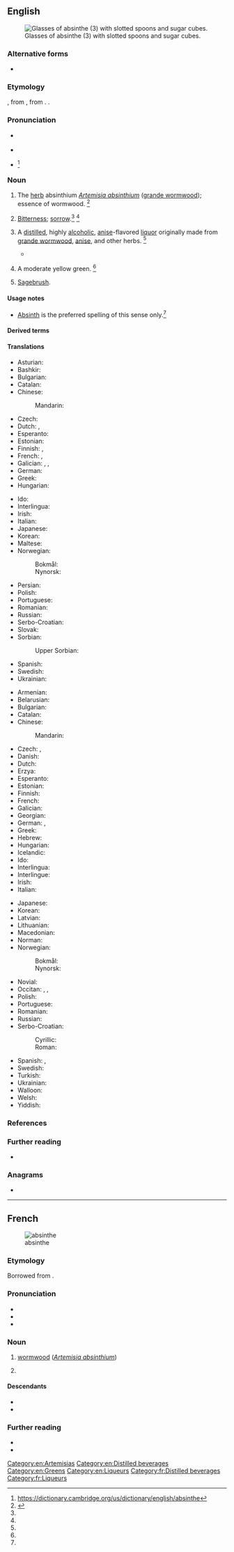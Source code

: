 {{also|absînthe|Absinthe|absinthé}}
==English==
[[File:Two-absinthe-glasses.jpg|thumb|Glasses of absinthe (3) with slotted spoons and sugar cubes.]]

===Alternative forms===
* {{l|en|absinth}}

===Etymology===
{{bor|en|fr|absinthe}}, from {{der|en|la|absinthium}}, from {{der|en|grc|ἀψίνθιον||wormwood}}. {{doublet|en|absinthium}}.

===Pronunciation===
* {{a|UK}} {{IPA|en|/ˈæb.sɪnθ/|/ˈæb.sænθ/}}
* {{audio|en|LL-Q1860 (eng)-Vealhurl-absinthe.wav|Audio (RP)}}
* {{a|US}} {{IPA|en|/ˈæb.sɪnθ/|/ˈæb.sæ̃θ/}}<ref>https://dictionary.cambridge.org/us/dictionary/english/absinthe</ref>

===Noun===
{{en-noun|~}}

# The [[herb]] absinthium ''[[Artemisia absinthium]]'' ([[grande wormwood]]); essence of wormwood. {{defdate|from 1350–1470}}<ref name=SOED>{{R:SOED5|page=9}}</ref>
# {{lb|en|figurative}} [[bitterness|Bitterness]]; [[sorrow]].<ref name=SOED/> {{defdate|from 1350–1470}}<ref name=SOED/>
# A [[distill]]ed, highly [[alcoholic]], [[anise]]-flavored [[liquor]] originally made from [[grande wormwood]], [[anise]], and other herbs. {{defdate|from mid 19<sup>th</sup> c.}}<ref name=SOED/>
#: {{syn|en|green fairy|q1=colloquial}}
#* {{quote-book|en|author=Paul Owens|title=The Little Green Book of Absinthe|year=2010|publisher=Penguin|url=https://books.google.com/books?id=NxL_Z5FAVzwC&pg=PT6&dq=%22green+fairy%22+absinthe&hl=&cd=9&source=gbs_api#v=onepage&q=%22green%20fairy%22%20absinthe&f=false|isbn=978-1-101-18503-2|author2=Paul Nathan|passage='''Absinthe''' ads like to trade on artists like Van Gogh and Toulouse-Lautrec, as if the history of the green fairy began in the Pigalle neighborhood of 1870s Paris, but wormwood-infused drinks have been around for thousands of years.}}
# {{lb|en|color}} A moderate yellow green. {{defdate|from late 19<sup>th</sup> c.}}<ref name=SOED/> {{colour panel|absinthe green|88c641}}
#: {{syn|en|absinthe green}}
# {{lb|en|US}} [[sagebrush|Sagebrush]].

====Usage notes====
* {{sense|wormwood}} [[absinth|Absinth]] is the preferred spelling of this sense only.<ref name=SOED/>

====Derived terms====
{{der3|en
|absinthe green
|absinthe oil
|absinthe spoon
|absinthe yellow
|absinthean
|absinthate
|absinthial
|absinthian
|absinthiana
|absinthiate
|absinthiated
|absinthic
|absinthiin
|absinthin
|absinthine
|absinthism
|absinthismic
|absinthites
|absinthium
|absinthol}}

====Translations====
{{trans-top|herb ''Artemisia absinthium''}}
* Asturian: {{t|ast|axenxu|m}}
* Bashkir: {{t|ba|әрем|sc=Cyrl}}
* Bulgarian: {{t+|bg|пелин}}
* Catalan: {{t+|ca|donzell|m}}
* Chinese:
*: Mandarin: {{t+|cmn|苦艾|tr=kǔ'ài|sc=Hani}}
* Czech: {{t+|cs|pelyněk|m}}
* Dutch: {{t+|nl|alsem|m}}, {{t+|nl|absintalsem|m}}
* Esperanto: {{t+|eo|absinto}}
* Estonian: {{t+|et|koirohi}}
* Finnish: {{t+|fi|koiruoho}}, {{t+|fi|mali}}
* French: {{t+|fr|armoise|f}}, {{t+|fr|absinthe|f}}
* Galician: {{t+|gl|absintio|m}}, {{t|gl|asento|m}}, {{t+|gl|asente|m}}
* German: {{t+|de|Wermut|m}}
* Greek: {{t+|el|αψιθιά|f|sc=Grek}}
* Hungarian: {{t+|hu|fehér üröm}}
{{trans-mid}}
* Ido: {{t+|io|absinto}}
* Interlingua: {{t|ia|absinthio}}
* Irish: {{t|ga|apsaint|f}}
* Italian: {{t+|it|assenzio|m}}
* Japanese: {{t|ja|苦蓬|tr=にがよもぎ, nigayomogi}}
* Korean: {{t|ko|향쑥}}
* Maltese: {{t|mt|assenzju}}
* Norwegian:
*: Bokmål: {{t|no|malurt|m}}
*: Nynorsk: {{t|nn|malurt|m}}
* Persian: {{t+|fa|افسنتین|tr=afsentin|sc=fa-Arab}}
* Polish: {{t+|pl|piołun|m-in}}
* Portuguese: {{t+|pt|absinto|m}}
* Romanian: {{t+|ro|pelin|m}}
* Russian: {{t+|ru|полы́нь|f}}
* Serbo-Croatian: {{t+|sh|pelin|m}}
* Slovak: {{t|sk|palina pravá|f}}
* Sorbian:
*: Upper Sorbian: {{t+|hsb|połon|m}}
* Spanish: {{t+|es|ajenjo|m}}
* Swedish: {{t+|sv|malört|c}}
* Ukrainian: {{t|uk|полин гіркий|m}}
{{trans-bottom}}

{{trans-top|liquor}}
* Armenian: {{t|hy|աբսենտ}}
* Belarusian: {{t|be|абсэ́нт|m}}
* Bulgarian: {{t+|bg|абсе́нт|m}}
* Catalan: {{t+|ca|absenta|f}}
* Chinese:
*: Mandarin: {{t+|cmn|苦艾酒|tr=kǔ'àijiǔ|sc=Hani}}
* Czech: {{t|cs|absinth|m}}, {{t+|cs|absint|m}}
* Danish: {{t|da|absint}}
* Dutch: {{t+|nl|absint}}
* Erzya: {{t|myv|шурьмаведь}}
* Esperanto: {{t+|eo|absintaĵo}}
* Estonian: {{t+|et|absint}}
* Finnish: {{t+|fi|absintti}}
* French: {{t+|fr|absinthe|m}}
* Galician: {{t+|gl|asente|m}}
* Georgian: {{t|ka|აბსენთი}}
* German: {{t+|de|Absinth|m}}, {{t|de|Wermutbranntwein|m}} {{q|uncommon}}
* Greek: {{t+|el|αψέντι|n}}
* Hebrew: {{t+|he|אָבְּסִינְתְ|m|tr=absint}}
* Hungarian: {{t+|hu|abszint}}
* Icelandic: {{t|is|malurtarbrennivín|n}}
* Ido: {{t+|io|absintoliquoro}}
* Interlingua: {{t|ia|absinthe}}
* Interlingue: {{t|ie|absinte}}
* Irish: {{t|ga|apsaint|f}}
* Italian: {{t+|it|assenzio|m}}
{{trans-mid}}
* Japanese: {{t|ja|アブサン|tr=abusan}}
* Korean: {{t+|ko|압생트}}
* Latvian: {{t|lv|absints}}
* Lithuanian: {{t|lt|absentas}}
* Macedonian: {{t|mk|апсинт|m}}
* Norman: {{t|nrf|absînthe|f}}
* Norwegian:
*: Bokmål: {{t+|no|absint|m}}
*: Nynorsk: {{t|nn|absint|m}}
* Novial: {{t|nov|absinte}}
* Occitan: {{t|oc|absinti}}, {{t|oc|aissent}}, {{t|oc|aussent}}
* Polish: {{t+|pl|absynt|m-in}}
* Portuguese: {{t+|pt|absinto|m}}
* Romanian: {{t+|ro|absint}}
* Russian: {{t+|ru|абсе́нт|m|tr=absɛ́nt}}
* Serbo-Croatian:
*: Cyrillic: {{t|sh|апсинт|m}}
*: Roman: {{t+|sh|apsint|m}}
* Spanish: {{t+|es|ajenjo|m}}, {{t+|es|absintio|m}}
* Swedish: {{t+|sv|absint|c}}
* Turkish: {{t|tr|absint}}
* Ukrainian: {{t+|uk|абсе́нт|m}}
* Walloon: {{t-needed|wa}}
* Welsh: {{t|cy|absinth}}
* Yiddish: {{t-needed|yi}}
{{trans-bottom}}

===References===
<references/>

===Further reading===
* {{pedia}}

===Anagrams===
* {{anagrams|en|a=abehinst|enhabits}}

[[Category:en:Artemisias]]
[[Category:en:Distilled beverages]]
[[Category:en:Greens]]
[[Category:en:Liqueurs]]

----

==French==
[[File:Koeh-164.jpg|thumb|absinthe]]

===Etymology===
Borrowed from {{bor|fr|la|absinthium}}.

===Pronunciation===
* {{fr-IPA}}
* {{audio|fr|Fr-absinthe.ogg|Audio}}
* {{audio|fr|Fr-Paris--absinthe.ogg|Audio (Paris)}}

===Noun===
{{fr-noun|f}}

# [[wormwood]] (''[[Artemisia absinthium]]'')
# {{l|en|absinthe}}
#: {{syn|fr|fée verte}}

====Descendants====
* {{desc|ca|absenta|bor=1}}
* {{desc|nb|absint|bor=1}}

===Further reading===
* {{R:TLFi}}
* {{pedia|lang=fr}}

[[Category:fr:Distilled beverages]]
[[Category:fr:Liqueurs]]